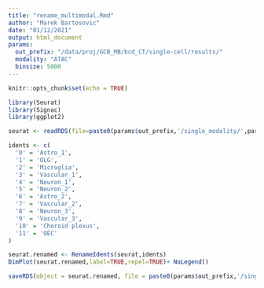 ```yaml
---
title: "rename_multimodal.Rmd"
author: "Marek Bartosovic"
date: "01/12/2021"
output: html_document
params:
  out_prefix: "/data/proj/GCB_MB/bcd_CT/single-cell/results/"
  modality: "ATAC"
  binsize: 5000
---
```


```r
knitr::opts_chunk$set(echo = TRUE)
```   


```r
library(Seurat)
library(Signac)
library(ggplot2)
```

```r
seurat <- readRDS(file=paste0(params$out_prefix,'/single_modality/',params$modality,'/seurat_',params$binsize,'/Seurat_object_clustered.Rds'))
```


```r
idents <- c(
  '0' = 'Astro_1',
  '1' = 'OLG',
  '2' = 'Microglia',
  '3' = 'Vascular_1',
  '4' = 'Neuron_1',
  '5' = 'Neuron_2',
  '6' = 'Astro_2',
  '7' = 'Vascular_2',
  '8' = 'Neuron_3',
  '9' = 'Vascular_3',
  '10' = 'Choroid plexus',
  '11' = 'OEC'
)

seurat.renamed <- RenameIdents(seurat,idents)
DimPlot(seurat.renamed,label=TRUE,repel=TRUE)+ NoLegend()
```


```r
saveRDS(object = seurat.renamed, file = paste0(params$out_prefix,'/single_modality/',params$modality,'/seurat_',params$binsize,'/Seurat_object_clustered_renamed.Rds'))
```


